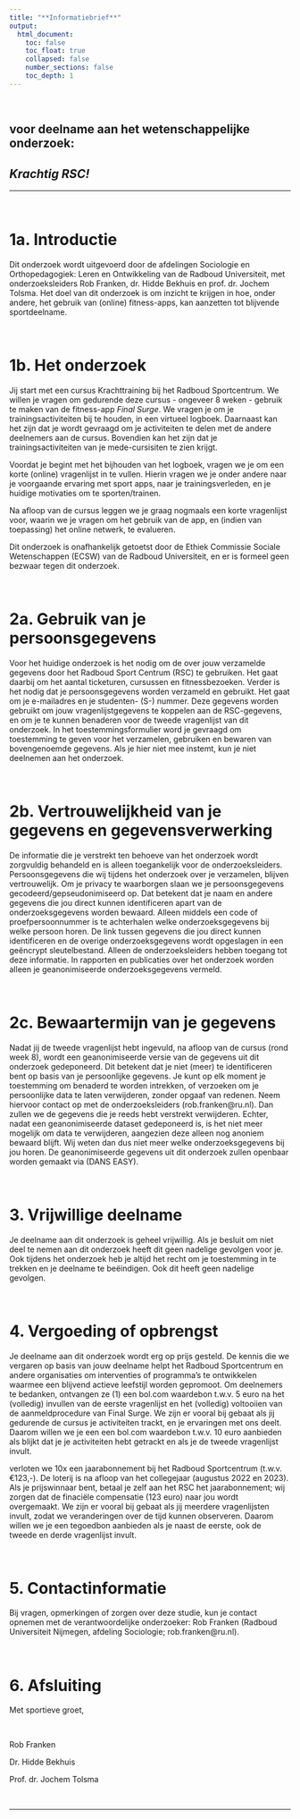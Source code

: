 ```yaml
---
title: "**Informatiebrief**"
output: 
  html_document:
    toc: false
    toc_float: true
    collapsed: false
    number_sections: false
    toc_depth: 1
---
```

<br>  
  

  
  
## voor deelname aan het wetenschappelijke onderzoek: 
## *Krachtig RSC!*
  

----

<br>

# **1a. Introductie**
Dit onderzoek wordt uitgevoerd door de afdelingen Sociologie en Orthopedagogiek: Leren en Ontwikkeling van de Radboud Universiteit, met onderzoeksleiders Rob Franken, dr. Hidde Bekhuis en prof. dr. Jochem Tolsma. Het doel van dit onderzoek is om inzicht te krijgen in hoe, onder andere, het gebruik van (online) fitness-apps, kan aanzetten tot blijvende sportdeelname.


<br>

# **1b. Het onderzoek**
Jij start met een cursus Krachttraining bij het Radboud Sportcentrum. We willen je vragen om gedurende deze cursus - ongeveer 8 weken - gebruik te maken van de fitness-app *Final Surge*. We vragen je om je trainingsactiviteiten bij te houden, in een virtueel logboek. Daarnaast kan het zijn dat je wordt gevraagd om je activiteiten te delen met de andere deelnemers aan de cursus. Bovendien kan het zijn dat je trainingsactiviteiten van je mede-cursisiten te zien krijgt. 

Voordat je begint met het bijhouden van het logboek, vragen we je om een korte (online) vragenlijst in te vullen. Hierin vragen we je onder andere naar je voorgaande ervaring met sport apps, naar je trainingsverleden, en je huidige motivaties om te sporten/trainen.

Na afloop van de cursus leggen we je graag nogmaals een korte vragenlijst voor, waarin we je vragen om het gebruik van de app, en (indien van toepassing) het online netwerk, te evalueren. 

Dit onderzoek is onafhankelijk getoetst door de Ethiek Commissie Sociale Wetenschappen (ECSW) van de Radboud Universiteit, en er is formeel geen bezwaar tegen dit onderzoek.

<br>

# **2a. Gebruik van je persoonsgegevens**
Voor het huidige onderzoek is het nodig om de over jouw verzamelde gegevens door het Radboud Sport Centrum (RSC) te gebruiken. Het gaat daarbij om het aantal ticketuren, cursussen en fitnessbezoeken. Verder is het nodig dat je persoonsgegevens worden verzameld en gebruikt. Het gaat om je e-mailadres en je studenten- (S-) nummer. Deze gegevens worden gebruikt om jouw vragenlijstgegevens te koppelen aan de RSC-gegevens, en om je te kunnen benaderen voor de tweede vragenlijst van dit onderzoek.
In het toestemmingsformulier word je gevraagd om toestemming te geven voor het verzamelen, gebruiken en bewaren van bovengenoemde gegevens. Als je hier niet mee instemt, kun je niet deelnemen aan het onderzoek.

<br>

# **2b. Vertrouwelijkheid van je gegevens en gegevensverwerking**
De informatie die je verstrekt ten behoeve van het onderzoek wordt zorgvuldig behandeld en is alleen toegankelijk voor de onderzoeksleiders. Persoonsgegevens die wij tijdens het onderzoek over je verzamelen, blijven vertrouwelijk. Om je privacy te waarborgen slaan we je persoonsgegevens gecodeerd/gepseudonimiseerd op. Dat betekent dat je naam en andere gegevens die jou direct kunnen identificeren apart van de onderzoeksgegevens worden bewaard. Alleen middels een code of proefpersoonnummer is te achterhalen welke onderzoeksgegevens bij welke persoon horen. De link tussen gegevens die jou direct kunnen identificeren en de overige onderzoeksgegevens wordt opgeslagen in een geëncrypt sleutelbestand. Alleen de onderzoeksleiders hebben toegang tot deze informatie. In rapporten en publicaties over het onderzoek worden alleen je geanonimiseerde onderzoeksgegevens vermeld.

<br>

# **2c. Bewaartermijn van je gegevens**
Nadat jij de tweede vragenlijst hebt ingevuld, na afloop van de cursus (rond week 8), wordt een geanonimiseerde versie van de gegevens uit dit onderzoek gedeponeerd. Dit betekent dat je niet (meer) te identificeren bent op basis van je persoonlijke gegevens. Je kunt op elk moment je toestemming om benaderd te worden intrekken, of verzoeken om je persoonlijke data te laten verwijderen, zonder opgaaf van redenen. Neem hiervoor contact op met de onderzoeksleiders (rob.franken@ru.nl). Dan zullen we de gegevens die je reeds hebt verstrekt verwijderen. Echter, nadat een geanonimiseerde dataset gedeponeerd is, is het niet meer mogelijk om data te verwijderen, aangezien deze alleen nog anoniem bewaard blijft. Wij weten dan dus niet meer welke onderzoeksgegevens bij jou horen. De geanonimiseerde gegevens uit dit onderzoek zullen openbaar worden gemaakt via (DANS EASY).

<br>


# **3. Vrijwillige deelname**
Je deelname aan dit onderzoek is geheel vrijwillig. Als je besluit om niet deel te nemen aan dit onderzoek heeft dit geen nadelige gevolgen voor je. Ook tijdens het onderzoek heb je altijd het recht om je toestemming in te trekken en je deelname te beëindigen. Ook dit heeft geen nadelige gevolgen.

<br>

# **4. Vergoeding of opbrengst**
Je deelname aan dit onderzoek wordt erg op prijs gesteld. De kennis die we vergaren op basis van jouw deelname helpt het Radboud Sportcentrum en andere organisaties om interventies of programma’s te ontwikkelen waarmee een blijvend actieve leefstijl worden gepromoot. Om deelnemers te bedanken, ontvangen ze (1) een bol.com waardebon t.w.v. 5 euro na het (volledig) invullen van de eerste vragenlijst en het (volledig) voltooiien van de aanmeldprocedure van Final Surge. We zijn er vooral bij gebaat als jij gedurende de cursus je activiteiten trackt, en je ervaringen met ons deelt. Daarom willen we je een een bol.com waardebon t.w.v. 10 euro aanbieden als blijkt dat je je activiteiten hebt getrackt en als je de tweede vragenlijst invult. 

verloten we 10x een jaarabonnement bij het Radboud Sportcentrum (t.w.v. €123,-). De loterij is na afloop van het collegejaar (augustus 2022 en 2023). Als je prijswinnaar bent, betaal je zelf aan het RSC het jaarabonnement; wij zorgen dat de finaciële compensatie (123 euro) naar jou wordt overgemaakt. We zijn er vooral bij gebaat als jij meerdere vragenlijsten invult, zodat we veranderingen over de tijd kunnen observeren. Daarom willen we je een tegoedbon aanbieden als je naast de eerste, ook de tweede en derde vragenlijst invult.

<br>

# **5. Contactinformatie **
Bij vragen, opmerkingen of zorgen over deze studie, kun je contact opnemen met de verantwoordelijke onderzoeker: Rob Franken (Radboud Universiteit Nijmegen, afdeling Sociologie; rob.franken@ru.nl).

<br> 

# **6. Afsluiting **
Met sportieve groet,

<br>

Rob Franken

Dr. Hidde Bekhuis

Prof. dr. Jochem Tolsma

<br>

----